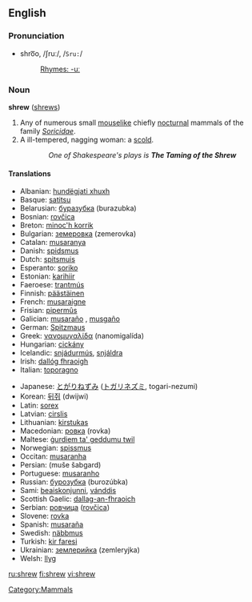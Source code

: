 ==English==
=== Pronunciation ===
*shro͞o, /ʃruː/, /<tt>Sru:</tt>/
*:[[Rhymes:English:-uː|Rhymes: -uː]]

=== Noun ===
'''shrew''' ([[shrews]])

# Any of numerous small [[mouselike]] chiefly [[nocturnal]] mammals of the family ''[[Soricidae]]''.
# A ill-tempered, nagging woman: a [[scold]].
::''One of Shakespeare's plays is '''The Taming of the Shrew'''''

==== Translations ====
{{top}}
*Albanian: [[hundëgjati xhuxh]]
*Basque: [[satitsu]]
*Belarusian: [[буразубка]] (burazubka) {{f}}
*Bosnian: [[rovčica]] {{f}}
*Breton: [[minoc'h korrik]]
*Bulgarian: [[земеровка]] (zemerovka) {{f}}
*Catalan: [[musaranya]] {{f}}
*Danish: [[spidsmus]]
*Dutch: [[spitsmuis]] {{f}}
*Esperanto: [[soriko]]
*Estonian: [[karihiir]]
*Faeroese: [[trantmús]]
*Finnish: [[päästäinen]]
*French: [[musaraigne]] {{f}}
*Frisian: [[pipermûs]]
*Galician: [[musaraño]] {{m}}, [[musgaño]] {{m}}
*German: [[Spitzmaus]] {{f}}
*Greek: [[νανομυγαλίδα]] (nanomigalída)
*Hungarian: [[cickány]]
*Icelandic: [[snjádurmús]], [[snjáldra]]
*Irish: [[dallóg fhraoigh]]
*Italian: [[toporagno]] {{m}}
{{mid}}
*Japanese: [[とがりねずみ]] ([[トガリネズミ]], togari-nezumi)
*Korean:  [[뒤쥐]] (dwijwi)
*Latin: [[sorex]]
*Latvian: [[cirslis]]
*Lithuanian: [[kirstukas]]
*Macedonian: [[ровка]] (rovka) {{f}}
*Maltese: [[ġurdiem ta' geddumu twil]]
*Norwegian: [[spissmus]]
*Occitan: [[musaranha]] {{f}}
*Persian: {{FAchar|[[موش شبگرد]]}} (muše šabgard)
*Portuguese: [[musaranho]] {{m}}
*Russian: [[бурозубка]] (burozúbka) {{f}}
*Sami: [[beaiskonjunni]], [[vánddis]]
*Scottish Gaelic: [[dallag-an-fhraoich]]
*Serbian: [[ровчица]] ([[rovčica]]) {{f}}
*Slovene: [[rovka]] {{f}}
*Spanish: [[musaraña]] {{f}}
*Swedish: [[näbbmus]]
*Turkish: [[kir faresi]]
*Ukrainian: [[землерийка]] (zemleryjka) {{f}}
*Welsh: [[llyg]]
{{bottom}}

[[Category:Mammals]]

[[ru:shrew]]
[[fi:shrew]]
[[vi:shrew]]